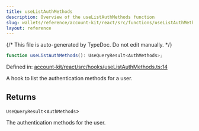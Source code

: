 ```yaml
---
title: useListAuthMethods
description: Overview of the useListAuthMethods function
slug: wallets/reference/account-kit/react/src/functions/useListAuthMethods
layout: reference
---
```


{/* This file is auto-generated by TypeDoc. Do not edit manually. */}

```ts
function useListAuthMethods(): UseQueryResult<AuthMethods>;
```

Defined in: [account-kit/react/src/hooks/useListAuthMethods.ts:14](https://github.com/alchemyplatform/aa-sdk/blob/9f926c402d1661309abbf8eae8431e52e8c5e53f/account-kit/react/src/hooks/useListAuthMethods.ts#L14)

A hook to list the authentication methods for a user.

## Returns

`UseQueryResult`\<`AuthMethods`>

The authentication methods for the user.
